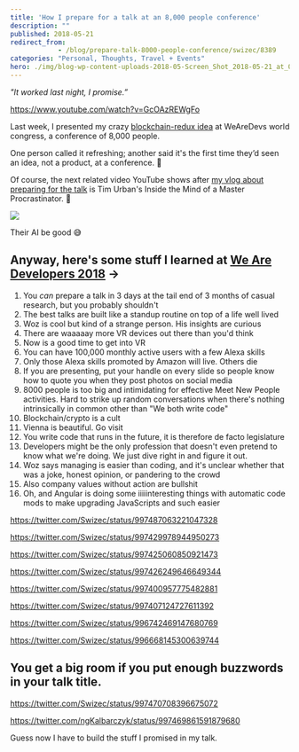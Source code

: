 ```yaml
---
title: 'How I prepare for a talk at an 8,000 people conference'
description: ""
published: 2018-05-21
redirect_from: 
            - /blog/prepare-talk-8000-people-conference/swizec/8389
categories: "Personal, Thoughts, Travel + Events"
hero: ./img/blog-wp-content-uploads-2018-05-Screen_Shot_2018-05-21_at_02.50.00.png
---
```

_"It worked last night, I promise.”_



https://www.youtube.com/watch?v=GcOAzREWgFo



Last week, I presented my crazy [blockchain-redux idea](https://swizec.com/blog/blockchain-redux-becomes-useful-part-1/swizec/8311) at WeAreDevs world congress, a conference of 8,000 people.



One person called it refreshing; another said it's the first time they’d seen an idea, not a product, at a conference. 💪



Of course, the next related video YouTube shows after [my vlog about preparing for the talk](https://www.youtube.com/watch?v=GcOAzREWgFo) is Tim Urban's Inside the Mind of a Master Procrastinator. 🤔



![](./img/blog-wp-content-uploads-2018-05-Screen_Shot_2018-05-21_at_02.50.00.png)



Their AI be good 😅



## Anyway, here's some stuff I learned at [We Are Developers 2018](https://www.wearedevelopers.com/) →



1. You _can_ prepare a talk in 3 days at the tail end of 3 months of casual research, but you probably shouldn't
2. The best talks are built like a standup routine on top of a life well lived
3. Woz is cool but kind of a strange person. His insights are curious
4. There are waaaaay more VR devices out there than you'd think
5. Now is a good time to get into VR
6. You can have 100,000 monthly active users with a few Alexa skills
7. Only those Alexa skills promoted by Amazon will live. Others die
8. If you are presenting, put your handle on every slide so people know how to quote you when they post photos on social media
9. 8000 people is too big and intimidating for effective Meet New People activities. Hard to strike up random conversations when there's nothing intrinsically in common other than "We both write code"
10. Blockchain/crypto is a cult
11. Vienna is beautiful. Go visit
12. You write code that runs in the future, it is therefore de facto legislature
13. Developers might be the only profession that doesn't even pretend to know what we're doing. We just dive right in and figure it out.
14. Woz says managing is easier than coding, and it's unclear whether that was a joke, honest opinion, or pandering to the crowd
15. Also company values without action are bullshit
16. Oh, and Angular is doing some iiiiinteresting things with automatic code mods to make upgrading JavaScripts and such easier



https://twitter.com/Swizec/status/997487063221047328



https://twitter.com/Swizec/status/997429978944950273



https://twitter.com/Swizec/status/997425060850921473



https://twitter.com/Swizec/status/997426249646649344



https://twitter.com/Swizec/status/997400957775482881



https://twitter.com/Swizec/status/997407124727611392



https://twitter.com/Swizec/status/996742469147680769



https://twitter.com/Swizec/status/996668145300639744



## You get a big room if you put enough buzzwords in your talk title.



https://twitter.com/Swizec/status/997470708396675072



https://twitter.com/ngKalbarczyk/status/997469861591879680



Guess now I have to build the stuff I promised in my talk.